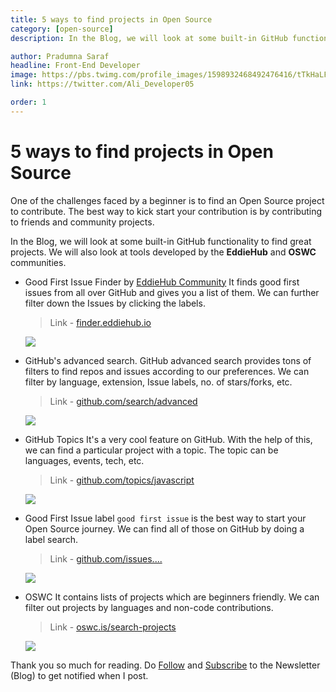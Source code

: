 ```yaml
---
title: 5 ways to find projects in Open Source
category: [open-source]
description: In the Blog, we will look at some built-in GitHub functionality to find great projects.

author: Pradumna Saraf
headline: Front-End Developer
image: https://pbs.twimg.com/profile_images/1598932468492476416/tTkHaLF7_400x400.jpg
link: https://twitter.com/Ali_Developer05

order: 1
---
```


# 5 ways to find projects in Open Source

One of the challenges faced by a beginner is to find an Open Source project to contribute. The best way to kick start your contribution is by contributing to friends and community projects.

In the Blog, we will look at some built-in GitHub functionality to find great projects. We will also look at tools developed by the **EddieHub** and **OSWC** communities.

- Good First Issue Finder by [EddieHub Community](https://github.com/EddieHubCommunity)
  It finds good first issues from all over GitHub and gives you a list of them. We can further filter down the Issues by clicking the labels.

  > Link - [finder.eddiehub.io](http://finder.eddiehub.io/)

  <img src="https://cdn.hashnode.com/res/hashnode/image/upload/v1675673854400/54b3d580-6954-495b-b43b-970acd52cb49.png?auto=compress,format&format=webp" />

- GitHub's advanced search. GitHub advanced search provides tons of filters to find repos and issues according to our preferences. We can filter by language, extension, Issue labels, no. of stars/forks, etc.

  > Link - [github.com/search/advanced](https://github.com/search/advanced)

  <img src="https://cdn.hashnode.com/res/hashnode/image/upload/v1663180798012/uK39K0P_o.png?auto=compress,format&format=webp" />

- GitHub Topics
  It's a very cool feature on GitHub. With the help of this, we can find a particular project with a topic. The topic can be languages, events, tech, etc.

  > Link - [github.com/topics/javascript](http://github.com/topics/JavaScript)

  <img src="https://cdn.hashnode.com/res/hashnode/image/upload/v1671169894510/4oMjgSznB.png?auto=compress,format&format=webp" />

- Good First Issue label `good first issue` is the best way to start your Open Source journey. We can find all of those on GitHub by doing a label search.

  > Link - [github.com/issues....](https://github.com/issues?q=is%3Aopen+is%3Aissue+label%3A%22good+first+issue%22)

  <img src="https://cdn.hashnode.com/res/hashnode/image/upload/v1663181805171/B6fmpsmQ9.png?auto=compress,format&format=webp" />

- OSWC
  It contains lists of projects which are beginners friendly. We can filter out projects by languages and non-code contributions.

  > Link - [oswc.is/search-projects](https://www.oswc.is/search-projects)

  <img src="https://cdn.hashnode.com/res/hashnode/image/upload/v1663264110827/96Gj3jAFF.png?auto=compress,format&format=webp" />

Thank you so much for reading. Do [Follow](https://hashnode.com/@Pradumnasaraf) and [Subscribe](https://blog.pradumnasaraf.dev/newsletter) to the Newsletter (Blog) to get notified when I post.

<Author
  name="Pradumna Saraf"
  headline="DevOps Engineer and Node.js Developer | Open Source Advocate"
  image="https://cdn.hashnode.com/res/hashnode/image/upload/v1671095759909/HM3_3Wv-r.jpg?w=200&h=200&fit=crop&crop=faces&auto=compress,format&format=webp"
  link="https://hashnode.com/@Pradumnasaraf"
/>
